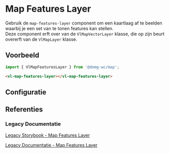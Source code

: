 
# Map Features Layer

<VluxMetaData id="map-layer-vector-layer-features-layer" />

Gebruik de `map-features-layer` component om een kaartlaag af te beelden waarbij je een set van te tonen features kan
stellen.<br/>
Deze component erft over van de `VlMapVectorLayer` klasse, die op zijn beurt overerft van de `VlMapLayer` klasse.


## Voorbeeld

```js
import { VlMapFeaturesLayer } from '@domg-wc/map';
```

```html
<vl-map-features-layer></vl-map-features-layer>
```

<Canvas of={VlMapFeaturesLayerStories.MapFeaturesLayerDefault} />


## Configuratie

<ArgTypes of={VlMapFeaturesLayerStories.MapFeaturesLayerDefault} />


## Referenties

### Legacy Documentatie

[Legacy Storybook - Map Features Layer](https://webcomponenten.omgeving.vlaanderen.be/storybook/?path=/docs/custom-elements-vl-map-vl-map-features-layer--default)

[Legacy Documentatie - Map Features Layer](https://webcomponenten.omgeving.vlaanderen.be/doc/VlMapFeaturesLayer.html)
